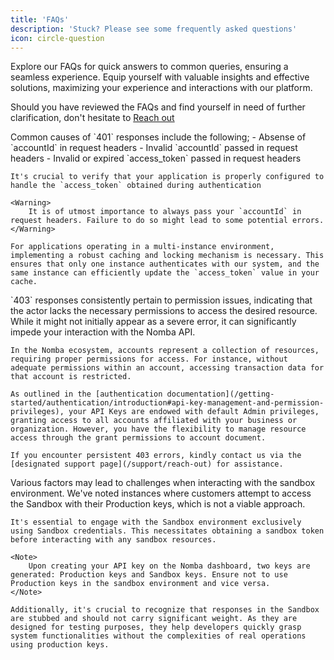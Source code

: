```yaml
---
title: 'FAQs'
description: 'Stuck? Please see some frequently asked questions'
icon: circle-question
---
```


Explore our FAQs for quick answers to common queries, ensuring a seamless experience. Equip yourself with valuable insights and effective solutions, maximizing your experience and interactions with our platform.

Should you have reviewed the FAQs and find yourself in need of further clarification, don't hesitate to [Reach out](/support/reach-out)

<AccordionGroup>

  <Accordion title="Troubleshooting 401 responses" defaultOpen="true">
    Common causes of `401` responses include the following;
    - Absense of `accountId` in request headers
    - Invalid `accountId` passed in request headers
    - Invalid or expired `access_token` passed in request headers

    It's crucial to verify that your application is properly configured to handle the `access_token` obtained during authentication

    <Warning>
        It is of utmost importance to always pass your `accountId` in request headers. Failure to do so might lead to some potential errors.
    </Warning>
    
    For applications operating in a multi-instance environment, implementing a robust caching and locking mechanism is necessary. This ensures that only one instance authenticates with our system, and the same instance can efficiently update the `access_token` value in your cache.
  </Accordion>

  <Accordion title="Troubleshooting 403 responses">
    `403` responses consistently pertain to permission issues, indicating that the actor lacks the necessary permissions to access the desired resource. While it might not initially appear as a severe error, it can significantly impede your interaction with the Nomba API.

    In the Nomba ecosystem, accounts represent a collection of resources, requiring proper permissions for access. For instance, without adequate permissions within an account, accessing transaction data for that account is restricted.

    As outlined in the [authentication documentation](/getting-started/authentication/introduction#api-key-management-and-permission-privileges), your API Keys are endowed with default Admin privileges, granting access to all accounts affiliated with your business or organization. However, you have the flexibility to manage resource access through the grant permissions to account document.

    If you encounter persistent 403 errors, kindly contact us via the [designated support page](/support/reach-out) for assistance.
  </Accordion>

  <Accordion title="Interactions with the Sandbox environment">
    Various factors may lead to challenges when interacting with the sandbox environment. We've noted instances where customers attempt to access the Sandbox with their Production keys, which is not a viable approach.
    
    It's essential to engage with the Sandbox environment exclusively using Sandbox credentials. This necessitates obtaining a sandbox token before interacting with any sandbox resources.
    
    <Note>
        Upon creating your API key on the Nomba dashboard, two keys are generated: Production keys and Sandbox keys. Ensure not to use Production keys in the sandbox environment and vice versa.
    </Note>

    Additionally, it's crucial to recognize that responses in the Sandbox are stubbed and should not carry significant weight. As they are designed for testing purposes, they help developers quickly grasp system functionalities without the complexities of real operations using production keys.
  </Accordion>

</AccordionGroup>